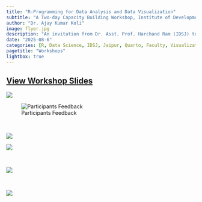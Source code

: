 ```yaml
---
title: "R-Programming for Data Analysis and Data Visualization"
subtitle: "A Two-day Capacity Building Workshop, Institute of Development Studies, Jaipur, Rajasthan"
author: "Dr. Ajay Kumar Koli"
image: flyer.jpg
description: "An invitation from Dr. Asst. Prof. Harchand Ram (IDSJ) to Dr. Ajay Kumar Koli to act as a resource person for a two days offline workshop for faculty and PhD scholars. IDS Jaipur is an institute of Indian Council of Social Science Research (ICSSR), Ministry of Education, Government of India."
date: "2025-08-6"
categories: [R, Data Science, IDSJ, Jaipur, Quarto, Faculty, Visualization]
pagetitle: "Workshops"
lightbox: true    
---
```


## [View Workshop Slides](https://r-course-idsj.netlify.app/)


![](flyer.jpg)

![Participants Feedback](feedback.jpg)

<br>

::: {layout-ncol=2}

![](ids1.jpg)

![](ids2.jpg)

:::

<br>

![](ids3.jpg)


<br>

![](ids4.jpg)















